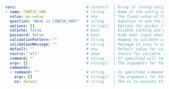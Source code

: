```yaml
vars:                               # struct[]  | Array of config variables
- name: CONFIG_VAR                  # string    | Name of the config variable
  value: my-value                   # any       | The fixed value of the config variable
  question: "What is CONFIG_VAR?"   # string    | Question to ask the user if no value is found for variable
  options: []                       # string[]  | Options for picker (selector) to show to user (to choose a value for variable)
  noCache: false                    # bool      | Disable caching and prompt for value on every run.
  password: false                   # bool      | Hide user input when providing value via command-line, i.e. replaces input with `*****` (Default: false)
  validationPattern: ""             # string    | Regexp to validate user input
  validationMessage: ""             # string    | Message to show to user for input validation
  default: ""                       # any       | Default value for variable
  source: "all"                     # enum      | Source for variable (all = default, env, input, command)
  command: ""                       # string    | If specified will retrieve the variable from the command
  args: []                          # string[]  | The arguments for the command to retrieve the variable from
  commands:                 
  - command: ""                     # string    | Os specified command to retrieve the variable from
    args: []                        # string[]  | The arguments for the os specific command
    os: darwin                      # string    | The os to execute this command on
```
